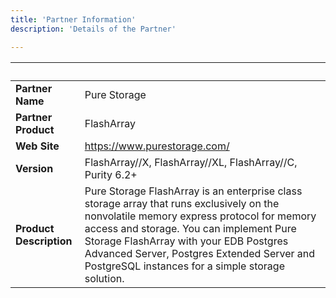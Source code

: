 ```yaml
---
title: 'Partner Information'
description: 'Details of the Partner'

---
```

| &nbsp;     | &nbsp; |
| ----------- | ----------- |
| **Partner Name**      |   Pure Storage     |
| **Partner Product**   |   FlashArray     |
| **Web Site**      |  https://www.purestorage.com/    |
| **Version**   |   FlashArray//X, FlashArray//XL, FlashArray//C, Purity 6.2+    |
| **Product Description**      | Pure Storage FlashArray is an enterprise class storage array that runs exclusively on the nonvolatile memory express protocol for memory access and storage. You can implement Pure Storage FlashArray with your EDB Postgres Advanced Server, Postgres Extended Server and PostgreSQL instances for a simple storage solution.    |
